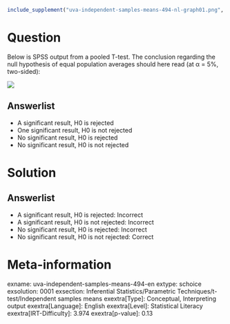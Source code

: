 ```r
include_supplement("uva-independent-samples-means-494-nl-graph01.png", recursive = TRUE)
```

Question
========

Below is SPSS output from a pooled T-test. The conclusion regarding the null hypothesis of equal population averages should here read (at α = 5%, two-sided):

![](uva-independent-samples-means-494-nl-graph01.png)

Answerlist
----------

* A significant result, H0 is rejected
* One significant result, H0 is not rejected
* No significant result, H0 is rejected
* No significant result, H0 is not rejected

Solution
========

Answerlist
----------

* A significant result, H0 is rejected: Incorrect
* A significant result, H0 is not rejected: Incorrect
* No significant result, H0 is rejected: Incorrect
* No significant result, H0 is not rejected: Correct

Meta-information
================
exname: uva-independent-samples-means-494-en
extype: schoice
exsolution: 0001
exsection: Inferential Statistics/Parametric Techniques/t-test/Independent samples means
exextra[Type]: Conceptual, Interpreting output
exextra[Language]: English
exextra[Level]: Statistical Literacy
exextra[IRT-Difficulty]: 3.974
exextra[p-value]: 0.13
